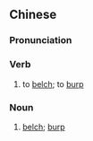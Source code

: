{{also|嗳气}}
==Chinese==
{{zh-forms|s=嗳气}}

===Pronunciation===
{{zh-pron
|m=ǎiqì
|cat=v,n
}}

===Verb===
{{zh-verb}}

# to [[belch]]; to [[burp]]

===Noun===
{{zh-noun}}

# [[belch]]; [[burp]]